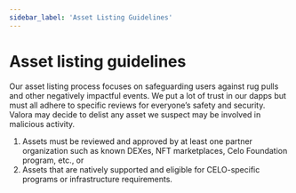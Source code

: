 ```yaml
---
sidebar_label: 'Asset Listing Guidelines'
---
```


# Asset listing guidelines

Our asset listing process focuses on safeguarding users against rug
pulls and other negatively impactful events. We put a lot of trust in
our dapps but must all adhere to specific reviews for everyone’s
safety and security. Valora may decide to delist any asset we suspect
may be involved in malicious activity.

1. Assets must be reviewed and approved by at least one partner
   organization such as known DEXes, NFT marketplaces, Celo Foundation
   program, etc., or
2. Assets that are natively supported and eligible for CELO-specific
   programs or infrastructure requirements.
